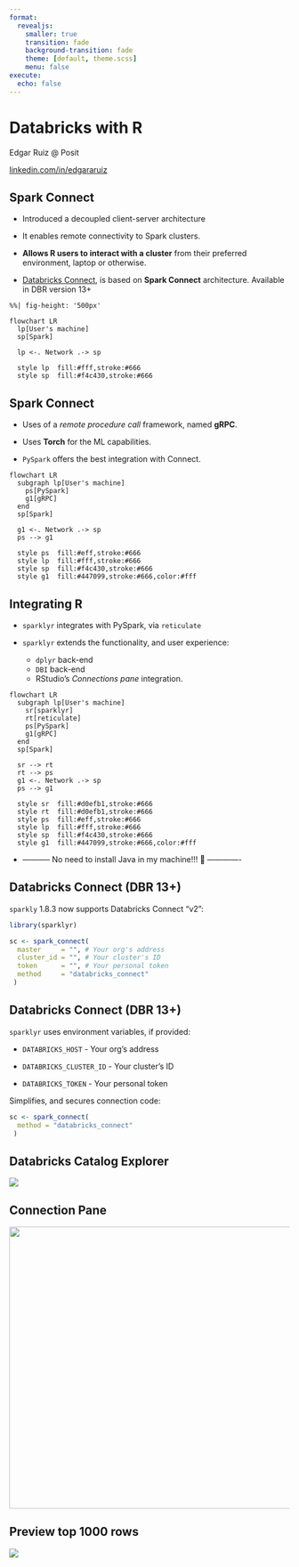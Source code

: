 ```yaml
---
format: 
  revealjs:
    smaller: true
    transition: fade
    background-transition: fade
    theme: [default, theme.scss]
    menu: false
execute: 
  echo: false
---
```


# Databricks with R {background-image="assets/title-slide-white.png"}

Edgar Ruiz \@ Posit

[linkedin.com/in/edgararuiz](https://www.linkedin.com/in/edgararuiz/)

## Spark Connect {background-image="assets/slide-frame.png"}

-   Introduced a decoupled client-server architecture

-   It enables remote connectivity to Spark clusters.

-   **Allows R users to interact with a cluster** from their preferred environment, laptop or otherwise.

-   [Databricks Connect](https://docs.databricks.com/dev-tools/databricks-connect.html), is based on **Spark Connect** architecture. Available in DBR version 13+

```mermaid
%%| fig-height: '500px'

flowchart LR
  lp[User's machine]
  sp[Spark]
  
  lp <-. Network .-> sp
  
  style lp  fill:#fff,stroke:#666
  style sp  fill:#f4c430,stroke:#666
```

## Spark Connect {background-image="assets/slide-frame.png"}

-   Uses of a *remote procedure call* framework, named **gRPC**.

-   Uses **Torch** for the ML capabilities.

-   `PySpark` offers the best integration with Connect.

```mermaid
flowchart LR
  subgraph lp[User's machine]
    ps[PySpark]
    g1[gRPC]
  end
  sp[Spark]
  
  g1 <-. Network .-> sp
  ps --> g1
  
  style ps  fill:#eff,stroke:#666
  style lp  fill:#fff,stroke:#666
  style sp  fill:#f4c430,stroke:#666
  style g1  fill:#447099,stroke:#666,color:#fff
```

## Integrating R {background-image="assets/slide-frame.png"}

-   `sparklyr` integrates with PySpark, via `reticulate`

-   `sparklyr` extends the functionality, and user experience:

    -   `dplyr` back-end
    -   `DBI` back-end
    -   RStudio's *Connections pane* integration.

```mermaid
flowchart LR
  subgraph lp[User's machine]
    sr[sparklyr]
    rt[reticulate]
    ps[PySpark]
    g1[gRPC]
  end
  sp[Spark]
  
  sr --> rt
  rt --> ps
  g1 <-. Network .-> sp
  ps --> g1
  
  style sr  fill:#d0efb1,stroke:#666
  style rt  fill:#d0efb1,stroke:#666
  style ps  fill:#eff,stroke:#666
  style lp  fill:#fff,stroke:#666
  style sp  fill:#f4c430,stroke:#666
  style g1  fill:#447099,stroke:#666,color:#fff
```

:::{.incremental}
- -----------   No need to install Java in my machine!!! 🎉  -------------
:::

## Databricks Connect (DBR 13+) {background-image="assets/slide-frame.png"}

`sparkly` 1.8.3 now supports Databricks Connect "v2":

``` r
library(sparklyr)

sc <- spark_connect(
  master     = "", # Your org's address
  cluster_id = "", # Your cluster's ID
  token      = "", # Your personal token
  method     = "databricks_connect"
 )
```

## Databricks Connect (DBR 13+) {background-image="assets/slide-frame.png"}

`sparklyr` uses environment variables, if provided:

-   `DATABRICKS_HOST` - Your org's address

-   `DATABRICKS_CLUSTER_ID` - Your cluster's ID

-   `DATABRICKS_TOKEN` - Your personal token

Simplifies, and secures connection code:

``` r
sc <- spark_connect(
  method = "databricks_connect"
 )
```

## Databricks Catalog Explorer {background-image="assets/slide-frame.png"}

![](assets/catalog-explorer.png)

## Connection Pane {background-image="assets/slide-frame.png"}

![](assets/rstudio-connection.png){width="507"}

## Preview top 1000 rows {background-image="assets/slide-frame.png"}

![](assets/preview.png)
